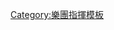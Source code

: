 {{Navbox
| name    = 伯明翰市立交響樂團指揮
| title   = [[伯明翰市立交響樂團|-{zh-hans:伯明翰市立交响乐团;zh-hant:伯明翰市立交響樂團;zh-tw:伯明罕市立交響樂團;}-首席指揮暨音樂總監]] 
| state = {{{state|autocollapse}}}
|listclass = hlist
| list1   = 
* {{le|艾波比·馬修斯|Appleby Matthews|馬修斯}} (1920)
* {{le|阿德里安·鮑爾特|Adrian Boult|鮑爾特}} (1924)
* {{le|萊斯利·希華德|Leslie Heward|希華德}} (1930)
* {{le|喬治·魏爾登|George Weldon|-{zh-hans:威尔登;zh-hant:魏爾登;zh-hk:韋爾登;}-}} (1944)
* {{link-de|魯道夫·施瓦茨|Rudolf Schwarz (Dirigent)|施瓦茨}} (1951)
* [[安德热·帕努夫尼克|帕努夫尼克]] (1957)
* {{le|阿德里安·鮑爾特|Adrian Boult|鮑爾特}} (1959)
* {{le|雨果·里格諾德|Hugo Rignold|里格諾德}} (1960)
* {{link-fr|路易·弗雷莫|Louis Frémaux|路易·弗雷莫}} (1969)
* [[西蒙·拉特尔|-{zh-hans:西蒙·拉特尔;zh-hant:賽門·拉圖;zh-hk:西門·力圖}-]] (1980) 
* [[萨卡里·奥拉莫|奥拉莫]] (1998)
* [[安德里斯·尼爾森斯|尼爾森斯]] (2008)
* [[米尔加·格拉日尼特-蒂拉|格拉日尼特-蒂拉]]（2016）
}}
<noinclude>
{{collapsible option}}
[[Category:樂團指揮模板]]
</noinclude>